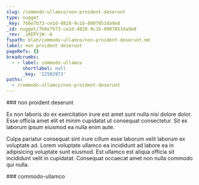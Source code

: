 ```yaml
---
slug: /commodo-ullamco/non-proident-deserunt
type: nugget
_key: 7b6e7b73-ce1d-4828-9c1b-0807851da9e8
_id: nugget/7b6e7b73-ce1d-4828-9c1b-0807851da9e8
_rev: _iKEPVjW--A
fspath: blah/commodo-ullamco/non-proident-deserunt.md
label: non proident deserunt
pageRefs: {}
breadcrumbs:
  - - label: commodo-ullamco
      shortlabel: null
      _key: '12502973'
paths:
  - /commodo-ullamco/non-proident-deserunt
---
```


<NuggetArea>
<Nugget slug="/commodo-ullamco/non-proident-deserunt" type="nugget" _key="7b6e7b73-ce1d-4828-9c1b-0807851da9e8" _id="nugget/7b6e7b73-ce1d-4828-9c1b-0807851da9e8" _rev="_iKEPVjW--A" fspath="blah/commodo-ullamco/non-proident-deserunt.md" label="non proident deserunt" paths="/commodo-ullamco/non-proident-deserunt">
<NuggetBody>
### non proident deserunt

Ex non laboris do ex exercitation irure est amet sunt nulla nisi dolore dolor. Esse officia amet elit et minim cupidatat ut consequat consectetur. Sit ex laborum ipsum eiusmod ea nulla enim aute.

Culpa pariatur consequat sint irure cillum esse laborum velit laborum ex voluptate ad. Lorem voluptate ullamco ea incididunt ad labore ea in adipisicing voluptate sunt eiusmod. Est ullamco est aliqua officia sit incididunt velit in cupidatat. Consequat occaecat amet non nulla commodo qui nulla.

</NuggetBody>
<Breadcrumbs>
<Crumbs>
<Crumb _key="12502973" label="commodo-ullamco" />
</Crumbs>
</Breadcrumbs>
</Nugget>

<NuggetsInbound>
</NuggetsInbound>
<NuggetsOutbound>
</NuggetsOutbound>
</NuggetArea>
<PassagesInbound>
<Passage direction="inbound" type="passage" _key="12502973" _id="passage/12502973" _rev="_iKEPVdG--_" label="commodo-ullamco" passage="commodo-ullamco" fspath="blah/commodo-ullamco" paths="/commodo-ullamco" slug="/commodo-ullamco">
<NuggetBody>
### commodo-ullamco

</NuggetBody>
</Passage>

</PassagesInbound>
<PassagesOutbound>
</PassagesOutbound>